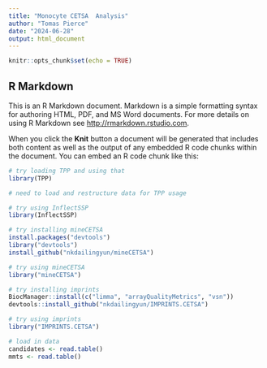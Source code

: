 ---
title: "Monocyte CETSA  Analysis"
author: "Tomas Pierce"
date: "2024-06-28"
output: html_document
---

```{r setup, include=FALSE}
knitr::opts_chunk$set(echo = TRUE)
```

## R Markdown

This is an R Markdown document. Markdown is a simple formatting syntax for authoring HTML, PDF, and MS Word documents. For more details on using R Markdown see <http://rmarkdown.rstudio.com>.

When you click the **Knit** button a document will be generated that includes both content as well as the output of any embedded R code chunks within the document. You can embed an R code chunk like this:

```{r, echo=FALSE}
# try loading TPP and using that
library(TPP)
```

```{r, echo=FALSE}
# need to load and restructure data for TPP usage


```


```{r, echo=FALSE}
# try using InflectSSP
library(InflectSSP)

```


```{r, echo=FALSE}
# try installing mineCETSA
install.packages("devtools")
library("devtools")
install_github("nkdailingyun/mineCETSA")
```

```{r, echo=FALSE}
# try using mineCETSA
library("mineCETSA")
```

```{r, echo=FALSE}
# try installing imprints
BiocManager::install(c("limma", "arrayQualityMetrics", "vsn"))
devtools::install_github("nkdailingyun/IMPRINTS.CETSA")
```

```{r, echo=FALSE}
# try using imprints
library("IMPRINTS.CETSA")
```

```{r, echo=FALSE}
# load in data
candidates <- read.table()
mmts <- read.table()
```

